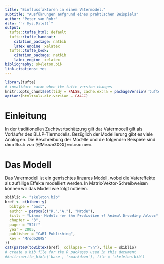 ```yaml
---
title: "Einflussfaktoren in einem Vatermodell"
subtitle: "Ausführungen aufgrund eines praktischen Beispiels"
author: "Peter von Rohr"
date: "`r Sys.Date()`"
output:
  tufte::tufte_html: default
  tufte::tufte_handout:
    citation_package: natbib
    latex_engine: xelatex
  tufte::tufte_book:
    citation_package: natbib
    latex_engine: xelatex
bibliography: skeleton.bib
link-citations: yes
---
```


```r
library(tufte)
# invalidate cache when the tufte version changes
knitr::opts_chunk$set(tidy = FALSE, cache.extra = packageVersion('tufte'))
options(htmltools.dir.version = FALSE)
```

# Einleitung
In der traditionellen Zuchtwertschätzung gilt das Vatermodell gilt als Vorläufer des BLUP-Tiermodells. Bezüglich der Modellierung gibt es viele Analogien. Die Beschreibung der Modelle und die folgenden Beispiele sind dem Buch von [@Mrode2005] entnommen.


# Das Modell
Das Vatermodell ist ein gemischtes lineares Modell, wobei die Vatereffekte als zufällige Effekte modelliert werden. In Matrix-Vektor-Schreibweisen können wir das Modell wie folgt notieren.




```r
sbiblio <- "skeleton.bib"
bref <- c(bibentry(
  bibtype = "book",
  author = person(c("R.","A."), "Mrode"),
  title = "Linear Models for the Prediction of Animal Breeding Values",
  chapter = "3",
  pages = "52ff",
  year = 2005,
  publisher = "CABI Publishing",
  key = "Mrode2005"
))
cat(paste0(toBibtex(bref), collapse = "\n"), file = sbiblio)
# create a bib file for the R packages used in this document
#knitr::write_bib(c('base', 'rmarkdown'), file = 'skeleton.bib')
```
